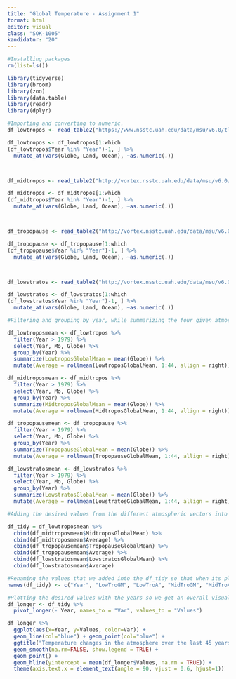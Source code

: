 ---
title: "Global Temperature - Assignment 1"
format: html
editor: visual
class: "SOK-1005"
kandidatnr: "20"
---

```{r}

#Installing packages
rm(list=ls())

library(tidyverse)
library(broom)
library(zoo)
library(data.table)
library(readr)
library(dplyr)
```

```{r}
#Importing and converting to numeric.
df_lowtropos <- read_table2("https://www.nsstc.uah.edu/data/msu/v6.0/tlt/uahncdc_lt_6.0.txt")

df_lowtropos <- df_lowtropos[1:which
(df_lowtropos$Year %in% "Year")-1, ] %>%
  mutate_at(vars(Globe, Land, Ocean), ~as.numeric(.))



df_midtropos <- read_table2("http://vortex.nsstc.uah.edu/data/msu/v6.0/tmt/uahncdc_mt_6.0.txt")

df_midtropos <- df_midtropos[1:which
(df_midtropos$Year %in% "Year")-1, ] %>%
  mutate_at(vars(Globe, Land, Ocean), ~as.numeric(.))



df_tropopause <- read_table2("http://vortex.nsstc.uah.edu/data/msu/v6.0/ttp/uahncdc_tp_6.0.txt")

df_tropopause <- df_tropopause[1:which
(df_tropopause$Year %in% "Year")-1, ] %>%
  mutate_at(vars(Globe, Land, Ocean), ~as.numeric(.))



df_lowstratos <- read_table2("http://vortex.nsstc.uah.edu/data/msu/v6.0/tls/uahncdc_ls_6.0.txt")

df_lowstratos <- df_lowstratos[1:which
(df_lowstratos$Year %in% "Year")-1, ] %>%
  mutate_at(vars(Globe, Land, Ocean), ~as.numeric(.))
```

```{r}
#Filtering and grouping by year, while summarizing the four given atmospheric vectors to get the global mean and arranging them into their own data frames.

df_lowtroposmean <- df_lowtropos %>%
  filter(Year > 1979) %>%
  select(Year, Mo, Globe) %>%
  group_by(Year) %>%
  summarize(LowtroposGlobalMean = mean(Globe)) %>%
  mutate(Average = rollmean(LowtroposGlobalMean, 1:44, allign = right))

df_midtroposmean <- df_midtropos %>%
  filter(Year > 1979) %>%
  select(Year, Mo, Globe) %>%
  group_by(Year) %>%
  summarize(MidtroposGlobalMean = mean(Globe)) %>%
  mutate(Average = rollmean(MidtroposGlobalMean, 1:44, allign = right))

df_tropopausemean <- df_tropopause %>%
  filter(Year > 1979) %>%
  select(Year, Mo, Globe) %>%
  group_by(Year) %>%
  summarize(TropopauseGlobalMean = mean(Globe)) %>%
  mutate(Average = rollmean(TropopauseGlobalMean, 1:44, allign = right))

df_lowstratosmean <- df_lowstratos %>%
  filter(Year > 1979) %>%
  select(Year, Mo, Globe) %>%
  group_by(Year) %>%
  summarize(LowstratosGlobalMean = mean(Globe)) %>%
  mutate(Average = rollmean(LowstratosGlobalMean, 1:44, allign = right))

```

```{r}

#Adding the desired values from the different atmospheric vectors into one data frame.

df_tidy = df_lowtroposmean %>%
  cbind(df_midtroposmean$MidtroposGlobalMean) %>%
  cbind(df_midtroposmean$Average) %>%
  cbind(df_tropopausemean$TropopauseGlobalMean) %>%
  cbind(df_tropopausemean$Average) %>%
  cbind(df_lowstratosmean$LowstratosGlobalMean) %>%
  cbind(df_lowstratosmean$Average)

```

```{r}
#Renaming the values that we added into the df_tidy so that when its plottet its easier to read/nicer to look at.
names(df_tidy) <- c("Year", "LowTroGM", "LowTroA", "MidTroGM", "MidTroA", "TropoGM", "TropoA", "LowStraGM", "LowStraA")
```

```{r}
#Plotting the desired values with the years so we get an overall visual
df_longer <- df_tidy %>%
  pivot_longer(- Year, names_to = "Var", values_to = "Values")

df_longer %>%
  ggplot(aes(x=Year, y=Values, color=Var)) +
  geom_line(col="blue") + geom_point(col="blue") +
  ggtitle("Temperature changes in the atmosphere over the last 45 years") +
  geom_smooth(na.rm=FALSE, show.legend = TRUE) +
  geom_point() +
  geom_hline(yintercept = mean(df_longer$Values, na.rm = TRUE)) +
  theme(axis.text.x = element_text(angle = 90, vjust = 0.6, hjust=1))
```
